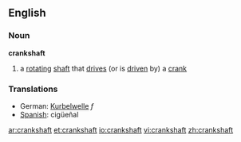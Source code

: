 ==English==
===Noun===
'''crankshaft'''
# a [[rotating]] [[shaft]] that [[drive]]s (or is [[driven]] by) a [[crank]]

===Translations===
*German: [[Kurbelwelle]] ''f''
*[[Spanish]]: cigüeñal

[[ar:crankshaft]]
[[et:crankshaft]]
[[io:crankshaft]]
[[vi:crankshaft]]
[[zh:crankshaft]]